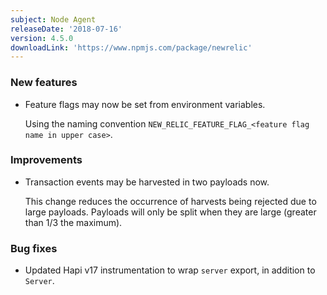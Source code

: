 ```yaml
---
subject: Node Agent
releaseDate: '2018-07-16'
version: 4.5.0
downloadLink: 'https://www.npmjs.com/package/newrelic'
---
```


### New features

* Feature flags may now be set from environment variables.

  Using the naming convention `NEW_RELIC_FEATURE_FLAG_<feature flag name in upper case>`.

### Improvements

* Transaction events may be harvested in two payloads now.

  This change reduces the occurrence of harvests being rejected due to large payloads. Payloads will only be split when they are large (greater than 1/3 the maximum).

### Bug fixes

* Updated Hapi v17 instrumentation to wrap `server` export, in addition to `Server`.

